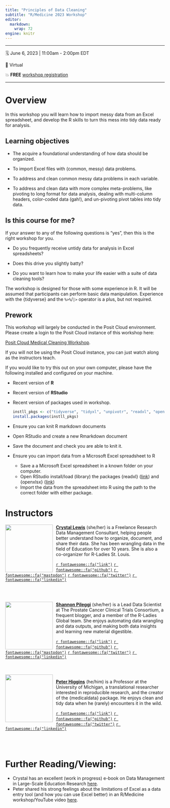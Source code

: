 ```yaml
---
title: "Principles of Data Cleaning"
subtitle: "R/Medicine 2023 Workshop"
editor: 
  markdown: 
    wrap: 72
engine: knitr
---
```


------------------------------------------------------------------------

🗓 June 6, 2023 \| 11:00am - 2:00pm EDT

🏨 Virtual

💥 **FREE** [workshop
registration](https://events.linuxfoundation.org/r-medicine/)

------------------------------------------------------------------------

# Overview

In this workshop you will learn how to import messy data from an Excel
spreadsheet, and develop the R skills to turn this mess into tidy data
ready for analysis.

## Learning objectives

-   The acquire a foundational understanding of how data should be organized.

-   To import Excel files with (common, messy) data problems.

-   To address and clean common messy data problems in each variable.

-   To address and clean data with more complex meta-problems, like
    pivoting to long format for data analysis, dealing with multi-column
    headers, color-coded data (gah!), and un-pivoting pivot tables into
    tidy data.

## Is this course for me?

If your answer to any of the following questions is "yes", then this is
the right workshop for you.

-   Do you frequently receive untidy data for analysis in Excel
    spreadsheets?

-   Does this drive you slightly batty?

-   Do you want to learn how to make your life easier with a suite of
    data cleaning tools?

The workshop is designed for those with some experience in R. It will be
assumed that participants can perform basic data manipulation.
Experience with the {tidyverse} and the `%>%`/`|>` operator is a plus,
but not required.

## Prework

This workshop will largely be conducted in the Posit Cloud environment. Please create a login to the Posit Cloud instance of this workshop here:

[Posit Cloud Medical Cleaning Workshop](https://posit.cloud/content/5758558).

If you will not be using the Posit Cloud instance, you can just watch along as the instructors teach.

If you would like to try this out on your own computer, please have the following installed and configured on your machine.

-   Recent version of **R**

-   Recent version of **RStudio**

-   Recent version of packages used in workshop.

    ``` r
    instll_pkgs <- c("tidyverse", "tidyxl", "unpivotr", "readxl", "openxlsx", "janitor", "gtsummary", "here", "padr")
    install.packages(instll_pkgs)
    ```
-   Ensure you can knit R markdown documents

- Open RStudio and create a new Rmarkdown document

- Save the document and check you are able to knit it.

-   Ensure you can import data from a Microsoft Excel spreadsheet to R

    -   Save a a Microsoft Excel spreadsheet in a known folder on your
        computer.
    -   Open RStudio install/load (library) the packages {readxl}
        ([link](https://readxl.tidyverse.org)) and {openxlsx}
        ([link](https://ycphs.github.io/openxlsx/))
    -   Import the data from the spreadsheet into R using the path to
        the correct folder with either package.

# Instructors


![](images/Crystal_circle.png){style="float:left;padding: 0 10px 0 0;" fig-alt="Headshot of Crystal Lewis" width="150"}

[**Crystal Lewis**](https://cghlewis.com) (she/her) is a Freelance Research Data Management Consultant, helping people better understand how to organize, document, and share their data. She has been wrangling data in the field of Education for over 10 years. She is also a co-organizer for R-Ladies St. Louis.

[`r fontawesome::fa("link")`](https://cghlewis.com)
[`r fontawesome::fa("github")`](https://github.com/Cghlewis/)
[`r fontawesome::fa("mastodon")`](https://fosstodon.org/@Cghlewis)
[`r fontawesome::fa("twitter")`](https://twitter.com/Cghlewis)
[`r fontawesome::fa("linkedin")`](https://www.linkedin.com/in/crystal-lewis-922b4193/)


<br> <br>

![](images/Shannon_circle.png){style="float:left;padding: 0 10px 0 0;"
fig-alt="Headshot of Shannon Pileggi" width="150"}

[**Shannon Pileggi**](https://www.pipinghotdata.com/) (she/her) is a
Lead Data Scientist at The Prostate Cancer Clinical Trials Consortium, a
frequent blogger, and a member of the R-Ladies Global team. She enjoys
automating data wrangling and data outputs, and making both data
insights and learning new material digestible.

[`r fontawesome::fa("link")`](https://www.pipinghotdata.com/)
[`r fontawesome::fa("github")`](https://github.com/shannonpileggi/)
[`r fontawesome::fa("mastodon")`](https://fosstodon.org/@PipingHotData)
[`r fontawesome::fa("twitter")`](https://twitter.com/PipingHotData)
[`r fontawesome::fa("linkedin")`](https://www.linkedin.com/in/shannon-m-pileggi/)

<br> <br>
![](images/Peter_circle.jpg){style="float:left;padding: 0 10px 0 0;"
fig-alt="Headshot of Peter Higgins" width="150"}

[**Peter Higgins**](https://bookdown.org/pdr_higgins/rmrwr/) (he/him) is
a Professor at the University of Michigan, a translational researcher
interested in reproducible research, and the creator of the
{medicaldata} package. He enjoys clean and tidy data when he (rarely)
encounters it in the wild.

[`r fontawesome::fa("link")`](https://www.uofmhealth.org/profile/4/peter-doyle-higgins-md-phd)
[`r fontawesome::fa("github")`](https://github.com/higgi13425)
[`r fontawesome::fa("twitter")`](https://twitter.com/ibddoctor)
[`r fontawesome::fa("linkedin")`](https://www.linkedin.com/in/peter-higgins-b1a21a30/)

<br> <br>

# Further Reading/Viewing:

-   Crystal has an excellent (work in progress) e-book on Data
    Management in Large-Scale Education Research
    [here](https://datamgmtinedresearch.com).
-   Peter shared his strong feelings about the limitations of Excel as a
    data entry tool (and how you can use Excel better) in an R/Medicine
    workshop/YouTube video
    [here](https://www.youtube.com/watch?v=9f-hpJbjKZo).
